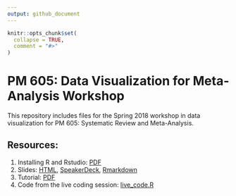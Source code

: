 ```yaml
---
output: github_document
---
```


<!-- README.md is generated from README.Rmd. Please edit that file -->

```r
knitr::opts_chunk$set(
  collapse = TRUE,
  comment = "#>"
)
```

# PM 605: Data Visualization for Meta-Analysis Workshop

This repository includes files for the Spring 2018 workshop in data visualization for PM 605: Systematic Review and Meta-Analysis.

## Resources: 
1. Installing R and Rstudio: [PDF](r_instructions.pdf)
1. Slides: [HTML](https://htmlpreview.github.io/?https://github.com/malcolmbarrett/ma_viz_workshop/blob/master/ma_workshop.html), [SpeakerDeck](https://speakerdeck.com/malcolmbarrett/introduction-to-data-visualization-for-meta-analysis), [Rmarkdown](ma_workshop.Rmd)
1. Tutorial: [PDF](tidymeta.pdf)
1. Code from the live coding session: [live_code.R](live_code.R)
